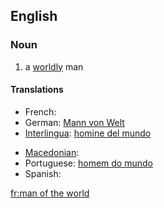 ==English==

===Noun===
{{en-noun|sg=[[man]] [[of]] [[the]] [[world]]|pl=men of the world}}

# a [[worldly]] man

====Translations====
{{trans-top|a worldly man}}
* French: {{t+|fr|homme du monde}}
* German: [[Mann von Welt]] {{m}}
* [[Interlingua]]: [[homine del mundo]]
{{trans-mid}}
* [[Macedonian]]: {{t|mk|светски човек|m|tr=svétski čóvek|sc=Cyrl|xs=Macedonian}}
* Portuguese: [[homem do mundo]] {{m}}
* Spanish: {{t-|es|hombre del mundo|m}}
{{trans-bottom}}

[[fr:man of the world]]